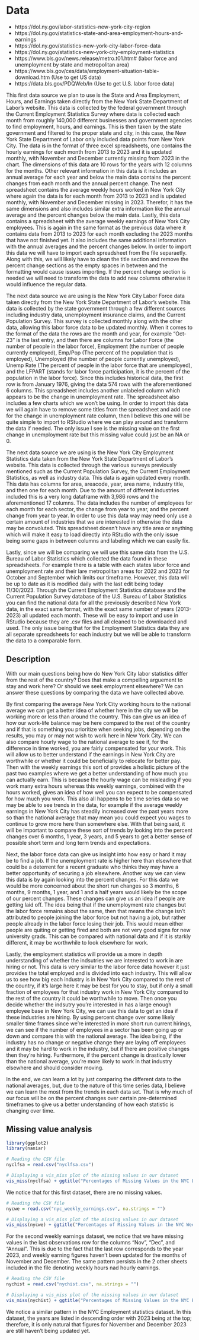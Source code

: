 # Data
- https://dol.ny.gov/labor-statistics-new-york-city-region
- https://dol.ny.gov/statistics-state-and-area-employment-hours-and-earnings
- https://dol.ny.gov/statistics-new-york-city-labor-force-data
- https://dol.ny.gov/statistics-new-york-city-employment-statistics
- https://www.bls.gov/news.release/metro.t01.htm# (labor force and unemployment by state and metropolitan area)
- https://www.bls.gov/ces/data/employment-situation-table-download.htm (Use to get US data)
- https://data.bls.gov/PDQWeb/ln (Use to get U.S. labor force data)

This first data source we plan to use is the State and Area Employment, Hours, and Earnings taken directly from the New York State Department of Labor's website. This data is collected by the federal government through the Current Employment Statistics Survey where data is collected each month from roughly 140,000 different businesses and government agencies to find employment, hours, and earnings. This is then taken by the state government and filtered to the proper state and city, in this case, the New York State Department of Labor only included data points from New York City. The data is in the format of three excel spreadsheets, one contains the hourly earnings for each month from 2013 to 2023 and it is updated monthly, with November and December currently missing from 2023 in the chart. The dimensions of this data are 10 rows for the years with 12 columns for the months. Other relevant information in this data is it includes an annual average for each year and below the main data contains the percent changes from each month and the annual percent change. The next spreadsheet contains the average weekly hours worked in New York City where again the data is for each month from 2013 to 2023 and is updated monthly, with November and December missing in 2023. Therefor, it has the same dimensions and also includes similar extra information like the annual average and the percent changes below the main data. Lastly, this data contains a spreadsheet with the average weekly earnings of New York City employees. This is again in the same format as the previous data where it contains data from 2013 to 2023 for each month excluding the 2023 months that have not finished yet. It also includes the same additional information with the annual averages and the percent changes below. In order to import this data we will have to import each spreadsheet from the file separaetly. Along with this, we will likely have to clean the title section and remove the percent change sections as the empty spaces in between and the formatting would cause issues importing. If the percent change section is needed we will need to transform the data to add new columns otherwise it would influence the regular data.

The next data source we are using is the New York City Labor Force data taken directly from the New York State Department of Labor's website. This data is collected by the state government through a few different sources including industry data, unemployment insurance claims, and the Current Population Survey. This survey is collected monthly along with the other data, allowing this labor force data to be updated monthly. When it comes to the format of the data the rows are the month and year, for example "Oct-23" is the last entry, and then there are columns for Labor Force (the number of people in the labor force), Employment (the number of people currently employed), Emp/Pop (The percent of the population that is employed), Unemployed (the number of people currently unemployed), Unemp Rate (The percent of people in the labor force that are unemployed), and the LFPART (stands for labor force participation, it is the percent of the population in the labor force). Since this includes historical data, the first row is from January 1976, giving the data 574 rows with the aforementioned 6 columns. This spreadsheet includes another unlabeled column which appears to be the change in unemployment rate. The spreadsheet also includes a few charts which we won't be using. In order to import this data we will again have to remove some titles from the spreadsheet and add one for the change in unemployment rate column, then I believe this one will be quite simple to import to RStudio where we can play around and transform the data if needed. The only issue I see is the missing value on the first change in unemployment rate but this missing value could just be an NA or 0.

The next data source we are using is the New York City Employment Statistics data taken from the New York State Department of Labor's website. This data is collected through the various surveys previously mentioned such as the Current Population Survey, the Current Employment Statistics, as well as industry data. This data is again updated every month. This data has columns for area, areacode, year, area name, industry title, and then one for each month. Due to the amount of different industries included this is a very long dataframe with 3,986 rows and the aforementioned 17 columns. The data includes the number of employees for each month for each sector, the change from year to year, and the percent change from year to year. In order to use this data way may need only use a certain amount of industries that we are interested in otherwise the data may be convoluted. This spreadsheet doesn't have any title area or anything which will make it easy to load directly into RStudio with the only issue being some gaps in between columns and labeling which we can easily fix.

Lastly, since we will be comparing we will use this same data from the U.S. Bureau of Labor Statistics which collected the data found in these spreadsheets. For example there is a table with each states labor force and unemployment rate and their lare metropolitan areas for 2022 and 2023 for October and September which limits our timeframe. However, this data will be up to date as it is modified daily with the last edit being today 11/30/2023. Through the Current Employment Statistics database and the Current Population Survey database of the U.S. Bureau of Labor Statistics you can find the national data for all the previously described New York data, in the exact same format, with the exact same number of years (2013-2023) all updated each month. These will be easy to import and use in RStudio because they are .csv files and all cleaned to be downloaded and used. The only issue being that for the Employment Statistics data they are all separate spreadsheets for each industry but we will be able to transform the data to a comparable form.

## Description

With our main questions being how do New York City labor statistics differ from the rest of the country? Does that make a compelling arguement to stay and work here? Or should we seek employment elsewhere? We can answer these questions by comparing the data we have collected above.

By first comparing the average New York City working hours to the national average we can get a better idea of whether here in the city we will be working more or less than around the country. This can give us an idea of how our work-life balance may be here compared to the rest of the country and if that is something you prioritize when seeking jobs, depending on the results, you may or may not wish to work here in New York City. We can also compare hourly wage to the national average to see if, for the difference in time worked, you are fairly compensated for your work. This will allow us to better understand if the earnings in New York City are worthwhile or whether it could be beneficially to relocate for better pay. Then with the weekly earnings this sort of provides a holistic picture of the past two examples where  we get a better understanding of how much you can actually earn. This is because the hourly wage can be misleading if you work many extra hours whereas this weekly earnings, combined with the hours worked, gives an idea of how well you can expect to be compensated for how much you work. This also all happens to be time series data so we may be able to see trends in the data, for example if the average weekly earnings in New York City has steadily increased over the past years more so than the national average that may mean you could expect you wages to continue to grow more here than somewhere else. With that being said, it will be important to compare these sort of trends by looking into the percent changes over 6 months, 1 year, 3 years, and 5 years to get a better sense of possible short term and long term trends and expectations.

Next, the labor force data can give us insight into how easy or hard it may be to find a job. If the unemployment rate is higher here than elsewhere that could be a deterrent for a recent graduate who thinks they may have a better opportunity of securing a job elsewhere. Another way we can view this data is by again looking into the percent changes. For this data we would be more concerned about the short run changes so 3 months, 6 months, 9 months, 1 year, and 1 and a half years would likely be the scope of our percent changes. These changes can give us an idea if people are getting laid off. The idea being that if the unemployment rate changes but the labor force remains about the same, then that means the change isn't attributed to people joining the labor force but not having a job, but rather people already in the labor force losing their job. This would mean either people are quiting or getting fired and both are not very good signs for new university grads. This can be compared with national data and if it is starkly different, it may be worthwhile to look elsewhere for work.

Lastly, the employment statistics will provide us a more in depth understanding of whether the indsutries we are interested to work in are hiring or not. This data is very similar to the labor force data however it just provides the total employed and is divided into each industry. This will allow us to see how big each industry is in New York City compared to the rest of the country, if it's large here it may be best for you to stay, but if only a small fraction of employees for that industry work in New York City compared to the rest of the country it could be worthwhile to move. Then once you decide whether the indsutry you're interested in has a large enough employee base in New York City, we can use this data to get an idea if these industries are hiring. By using percent change over some likely smaller time frames since we're interested in more short run current hirings, we can see if the number of employees in a sector has been going up or down and compare this with the national average. The idea being, if the industry has no change or negative change they are laying off employees and it may be hard to work in the industry, but if there are positive changes then they're hiring. Furthermore, if the percent change is drastically lower than the national average, you're more likely to work in that industry elsewhere and should consider moving.

In the end, we can learn a lot by just comparing the different data to the national averages, but, due to the nature of this time series data, I believe we can learn the most from the trends in each data set. That is why much of our focus will be on the percent changes over certain pre-determined timeframes to give us a better understanding of how each statistic is changing over time.


## Missing value analysis
```r
library(ggplot2)
library(naniar)

# Reading the CSV file 
nyclfsa = read.csv("nyclfsa.csv")

# Displaying a vis_miss plot of the missing values in our dataset
vis_miss(nyclfsa) + ggtitle("Percentages of Missing Values in the NYC Labor Force Dataset per Column")
```
We notice that for this first dataset, there are no missing values.

```r
# Reading the CSV file 
nycwe = read.csv("nyc_weekly_earnings.csv", na.strings = "")

# Displaying a vis_miss plot of the missing values in our dataset
vis_miss(nycwe) + ggtitle("Percentages of Missing Values in the NYC Weekly Earnings Dataset per Column")
```
For the second weekly earnings dataset, we notice that we have missing values in the last observations row for the columns "Nov", "Dec", and "Annual". This is due to the fact that the last row corresponds to the year 2023, and weekly earning figures haven't been updated for the months of November and December. The same pattern persists in the 2 other sheets included in the file denoting weekly hours nad hourly earnings.

```r
# Reading the CSV file 
nychist = read.csv("nychist.csv", na.strings = "")

# Displaying a vis_miss plot of the missing values in our dataset
vis_miss(nychist) + ggtitle("Percentages of Missing Values in the NYC Employment Statistics Dataset per Column")
```
We notice a similar pattern in the NYC Employment statistics dataset. In this dataset, the years are listed in descending order with 2023 being at the top; therefore, it is only natural that figures for November and December 2023 are still haven't being updated yet.

